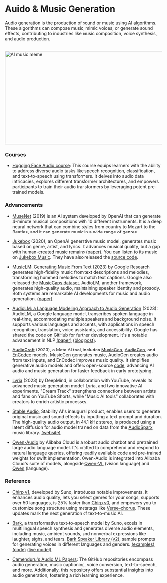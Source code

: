 # Auido & Music Generation

Audio generation is the production of sound or music using AI algorithms. These algorithms can compose music, mimic voices, or generate sound effects, contributing to industries like music composition, voice synthesis, and audio production.

<br/>


<div style={{ position: "relative" }}>
  <Image
    src="/static/img/memes/aiMusicMeme.png"
    alt="AI music meme"
    height="300"
    width="1000"
    priority
  />
</div>

### Courses

- [Hugging Face Audio course](https://huggingface.co/learn/audio-course/chapter0/introduction): This course equips learners with the ability to address diverse audio tasks like speech recognition, classification, and text-to-speech using transformers. It delves into audio data intricacies, explores different transformer architectures, and empowers participants to train their audio transformers by leveraging potent pre-trained models.

### Advancements

- [MuseNet](https://openai.com/research/musenet) (2019) is an AI system developed by OpenAI that can generate 4-minute musical compositions with 10 different instruments. It is a deep neural network that can combine styles from country to Mozart to the Beatles, and it can generate music in a wide range of genres.

- [Jukebox](https://openai.com/research/jukebox) (2020), an OpenAI generative music model, generates music based on genre, artist, and lyrics. It advances musical quality, but a gap with human-created music remains <a class="link" target="_blank" href="https://cdn.openai.com/papers/jukebox.pdf">(paper)</a>. You can listen to its music on <a class="link" target="_blank" href="https://jukebox.openai.com/">Jukebox Music</a>. They have also released the <a class="link" target="_blank" href="https://github.com/openai/jukebox/">source code</a>.

- [MusicLM: Generating Music From Text](https://google-research.github.io/seanet/musiclm/examples/) (2023) by Google Research generates high-fidelity music from text descriptions and melodies, transforming hummed melodies to match text captions. Google also released the <a class="link" target="_blank" href="https://huggingface.co/datasets/google/MusicCaps">MusicCaps dataset</a>. AudioLM, another framework, generates high-quality audio, maintaining speaker identity and prosody. Both systems are remarkable AI developments for music and audio generation. <a class="link" target="_blank" href="https://arxiv.org/abs/2301.11325">(paper)</a> 

- [AudioLM: a Language Modeling Approach to Audio Generation](https://google-research.github.io/seanet/audiolm/examples/) (2023): AudioLM, a Google language model, transcribes spoken language in real-time, accommodating multiple speakers and background noise. It supports various languages and accents, with applications in speech recognition, translation, voice assistants, and accessibility. Google has shared the code on GitHub for further development. It's a notable advancement in NLP <a class="link" target="_blank" href="https://arxiv.org/pdf/2209.03143v2.pdf">(paper)</a> <a class="link" target="_blank" href="https://blog.research.google/2022/10/audiolm-language-modeling-approach-to.html">(blog post)</a>.

- [AudioCraft](https://ai.meta.com/blog/audiocraft-musicgen-audiogen-encodec-generative-ai-audio/) (2023), a Meta AI tool, includes <a class="link" target="_blank" href="https://huggingface.co/spaces/facebook/MusicGen">MusicGen</a>, <a class="link" target="_blank" href="https://felixkreuk.github.io/audiogen/">AudioGen</a>, and <a class="link" target="_blank" href="https://ai.meta.com/blog/ai-powered-audio-compression-technique/">EnCodec</a> models. MusicGen generates music, AudioGen creates audio from text inputs, and EnCodec improves music quality. It simplifies generative audio models and offers open-source <a class="link" target="_blank" href="https://github.com/facebookresearch/audiocraft">code</a>, advancing AI audio and music generation for faster feedback in early prototyping.

- [Lyria](https://deepmind.google/discover/blog/transforming-the-future-of-music-creation/) (2023) by DeepMind, in collaboration with YouTube, reveals its advanced music generation model, Lyria, and two innovative AI experiments. "Dream Track" strengthens connections between artists and fans on YouTube Shorts, while "Music AI tools" collaborates with creators to enrich artistic processes.

- [Stable Audio](https://stability.ai/research/stable-audio-efficient-timing-latent-diffusion), Stability AI's inaugural product, enables users to generate original music and sound effects by inputting a text prompt and duration. The high-quality audio output, in 44.1 kHz stereo, is produced using a latent diffusion for audio model trained on data from the <a class="link" target="_blank" href="https://www.audiosparx.com/">AudioSparx</a> music library. <a class="link" target="_blank" href=" https://www.stableaudio.com/">(website)</a> 

- [Qwen-Audio](https://github.com/QwenLM/Qwen-Audio) by Alibaba Cloud is a robust audio chatbot and pretrained large audio language model. It's crafted to comprehend and respond to natural language queries, offering readily available code and pre-trained weights for swift implementation. Qwen-Audio is integrated into Alibaba Cloud's suite of models, alongside <a class="link" target="_blank" href="https://github.com/QwenLM/Qwen-VL">Qwen-VL</a> (vision language) and <a class="link" target="_blank" href="https://github.com/QwenLM/Qwen">Qwen</a> (language).

### Reference

- [Chirp v1](https://suno-ai.notion.site/Chirp-v1-Examples-cc71e6c0c79f4e03acf39aa5d5a3dd09), developed by Suno, introduces notable improvements. It enhances audio quality, lets you select genres for your songs, supports over 50 languages, is 25% faster than <a class="link" target="_blank" href="https://suno-ai.notion.site/Bark-v0-Examples-e572bcfcdf65429c916d4c6dd8ae175b">Chirp v0</a>, and empowers you to customize song structure using metatags like <a class="link" target="_blank" href="https://en.wikipedia.org/wiki/Verse%E2%80%93chorus_form">Verse–chorus</a>. These updates mark the next generation of text-to-music AI.

- [Bark](https://huggingface.co/docs/transformers/model_doc/bark), a transformative text-to-speech model by Suno, excels in multilingual speech synthesis and generates diverse audio elements, including music, ambient sounds, and nonverbal expressions like laughter, sighs, and tears. <a class="link" target="_blank" href="https://suno-ai.notion.site/8b8e8749ed514b0cbf3f699013548683?v=bc67cff786b04b50b3ceb756fd05f68c">Bark Speaker Library (v2)</a>, sample prompts for generating voices in different languages and genders. <a class="link" target="_blank" href="https://suno-ai.notion.site/Bark-v0-Examples-e572bcfcdf65429c916d4c6dd8ae175b">(examples)</a> <a class="link" target="_blank" href="https://github.com/suno-ai/bark">(code)</a> <a class="link" target="_blank" href="https://huggingface.co/spaces/suno/bark">(live model)</a>

- [Camenduru's Audio ML Papers](https://github.com/camenduru#-audio-ml-papers):  The GitHub repositories encompass audio generation, music captioning, voice conversion, text-to-speech, and more. Additionally, this repository offers substantial insights into audio generation, fostering a rich learning experience.









